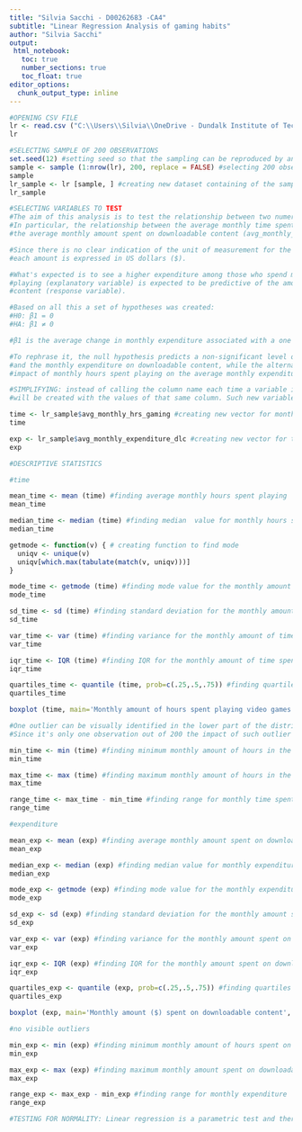 ```yaml
---
title: "Silvia Sacchi - D00262683 -CA4"
subtitle: "Linear Regression Analysis of gaming habits"
author: "Silvia Sacchi"
output: 
 html_notebook:
   toc: true
   number_sections: true
   toc_float: true
editor_options: 
  chunk_output_type: inline
---
```


```r
#OPENING CSV FILE
lr <- read.csv ("C:\\Users\\Silvia\\OneDrive - Dundalk Institute of Technology\\University\\Data Analytics for Immersive Environments\\CA4\\amalgamated_game_survey_250_2022.csv")
lr
```

```r
#SELECTING SAMPLE OF 200 OBSERVATIONS
set.seed(12) #setting seed so that the sampling can be reproduced by anyone using this code
sample <- sample (1:nrow(lr), 200, replace = FALSE) #selecting 200 observation without replacement
sample
lr_sample <- lr [sample, ] #creating new dataset containing of the sample
lr_sample
```
```r
#SELECTING VARIABLES TO TEST
#The aim of this analysis is to test the relationship between two numerical variables via linear regression. 
#In particular, the relationship between the average monthly time spent playing (avg_monthly_hrs_gaming) and
#the average monthly amount spent on downloadable content (avg_monthly_expenditure_dlc) will be analysed.

#Since there is no clear indication of the unit of measurement for the monthly expenditure, it will be assumed that
#each amount is expressed in US dollars ($).

#What's expected is to see a higher expenditure among those who spend more time playing. In other words, the time spent 
#playing (explanatory variable) is expected to be predictive of the amount of money a gamer will spend on downloadable
#content (response variable).

#Based on all this a set of hypotheses was created:
#H0: β1 = 0
#HA: β1 ≠ 0

#β1 is the average change in monthly expenditure associated with a one unit increase in monthly hours spent playing.

#To rephrase it, the null hypothesis predicts a non-significant level of predictability between the time spent playing
#and the monthly expenditure on downloadable content, while the alternative hypothesis predicts a significant
#impact of monthly hours spent playing on the average monthly expenditure of the player.
```
```r
#SIMPLIFYING: instead of calling the column name each time a variable is analysed or tested, a new vector
#will be created with the values of that same column. Such new variable will then be used for all analyses.

time <- lr_sample$avg_monthly_hrs_gaming #creating new vector for monthly time spent playing
time

exp <- lr_sample$avg_monthly_expenditure_dlc #creating new vector for the monthly expenditure on downloadable content
exp
```

```r
#DESCRIPTIVE STATISTICS

#time
```

```r
mean_time <- mean (time) #finding average monthly hours spent playing
mean_time
```
```r
median_time <- median (time) #finding median  value for monthly hours spent playing
median_time
```
```r
getmode <- function(v) { # creating function to find mode
  uniqv <- unique(v)
  uniqv[which.max(tabulate(match(v, uniqv)))]
}

mode_time <- getmode (time) #finding mode value for the monthly amount of time spent playing
mode_time
```
```r
sd_time <- sd (time) #finding standard deviation for the monthly amount of time spent playing
sd_time
```
```r
var_time <- var (time) #finding variance for the monthly amount of time spent playing 
var_time
```
```r
iqr_time <- IQR (time) #finding IQR for the monthly amount of time spent playing
iqr_time
```
```r
quartiles_time <- quantile (time, prob=c(.25,.5,.75)) #finding quartiles for the monthly time spent playing
quartiles_time
```
```r
boxplot (time, main='Monthly amount of hours spent playing video games', ylab='Time (h) sent playing video-games monthly') #creating box plot of time spent playing

#One outlier can be visually identified in the lower part of the distribution.
#Since it's only one observation out of 200 the impact of such outlier can been considered negligible.
```
```r
min_time <- min (time) #finding minimum monthly amount of hours in the datset that a subject played video-games
min_time
```
```r
max_time <- max (time) #finding maximum monthly amount of hours in the datset that a subject played video-games
max_time
```
```r
range_time <- max_time - min_time #finding range for monthly time spent playing
range_time
```
```r
#expenditure
```
```r
mean_exp <- mean (exp) #finding average monthly amount spent on downloadable content
mean_exp
```
```r
median_exp <- median (exp) #finding median value for monthly expenditure for downloadable content
median_exp
```
```r
mode_exp <- getmode (exp) #finding mode value for the monthly expenditure for downloadable content
mode_exp
```
```r
sd_exp <- sd (exp) #finding standard deviation for the monthly amount spent on downloadable content
sd_exp
```
```r
var_exp <- var (exp) #finding variance for the monthly amount spent on donloadable content
var_exp
```
```r
iqr_exp <- IQR (exp) #finding IQR for the monthly amount spent on downloadable content
iqr_exp
```
```r
quartiles_exp <- quantile (exp, prob=c(.25,.5,.75)) #finding quartiles for the monthly downloadable content expenditure
quartiles_exp
```
```r
boxplot (exp, main='Monthly amount ($) spent on downloadable content', ylab='Amount ($) spent monthly on downloadable content') #creating box of plot monthly expenditure

#no visible outliers
```
```r
min_exp <- min (exp) #finding minimum monthly amount of hours spent on downloadable content
min_exp
```
```r
max_exp <- max (exp) #finding maximum monthly amount spent on downloadable content
max_exp
```
```r
range_exp <- max_exp - min_exp #finding range for monthly expenditure
range_exp
```
```r
#TESTING FOR NORMALITY: Linear regression is a parametric test and therefore can only be applied to normal data.

```















